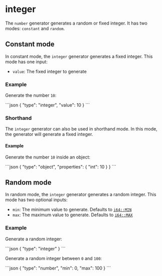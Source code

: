 
# integer

The `number` generator generates a random or fixed integer.
It has two modes: `constant` and `random`.

## Constant mode

In constant mode, the `integer` generator generates a fixed integer.
This mode has one input:

- `value`: The fixed integer to generate

### Example

Generate the number `10`:

<RunCode>
```json
{
  "type": "integer",
  "value": 10
}
```
</RunCode>

### Shorthand

The `integer` generator can also be used in shorthand mode.
In this mode, the generator will generate a fixed integer.

#### Example

Generate the number `10` inside an object:

<RunCode>
```json
{
  "type": "object",
  "properties": {
    "int": 10
  }
}
```
</RunCode>

## Random mode

In random mode, the `integer` generator generates a random integer.
This mode has two optional inputs:

- `min`: The minimum value to generate. Defaults to [`i64::MIN`](https://doc.rust-lang.org/std/primitive.i64.html#associatedconstant.MIN)
- `max`: The maximum value to generate. Defaults to [`i64::MAX`](https://doc.rust-lang.org/std/primitive.i64.html#associatedconstant.MAX)

### Example

Generate a random integer:

<RunCode>
```json
{
  "type": "integer"
}
```
</RunCode>

Generate a random integer between `0` and `100`:

<RunCode>
```json
{
  "type": "number",
  "min": 0,
  "max": 100
}
```
</RunCode>
